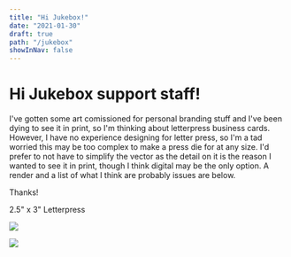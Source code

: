 ```yaml
---
title: "Hi Jukebox!"
date: "2021-01-30"
draft: true
path: "/jukebox"
showInNav: false
---
```


# Hi Jukebox support staff!

I've gotten some art comissioned for personal branding stuff and I've been dying to see it in print, so I'm thinking about letterpress business cards. However, I have no experience designing for letter press, so I'm a tad worried this may be too complex to make a press die for at any size. I'd prefer to not have to simplify the vector as the detail on it is the reason I wanted to see it in print, though I think digital may be the only option. A render and a list of what I think are <Jumping>probably</Jumping> issues are below.

Thanks!

2.5" x 3" Letterpress

![](../../assets/images/cda2.png)

![](../../assets/images/cda1.png)